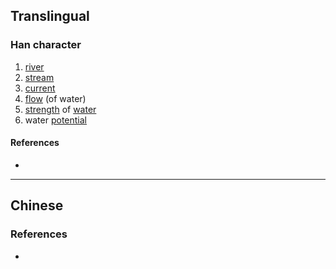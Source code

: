 {{character info}}
==Translingual==

===Han character===
{{Han char|rn=85|rad=水|as=02|sn=5|four=|canj=EO|ids=⿰氵人}}

# [[river]]
# [[stream]]
# [[current]]
# [[flow]] (of water)
# [[strength]] of [[water]]
# water [[potential]]

====References====
* {{Han ref|kx=0604.070|dkj=17108|hdz=31548.070|uh=6C44|ud=27716}}

----

==Chinese==
{{zh-see|㳁|v}}

===References===
* {{R:twedu|C06082-001}}